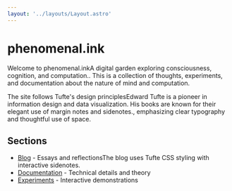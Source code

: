 ```yaml
---
layout: '../layouts/Layout.astro'
---
```


<ContentWrapper>

# phenomenal.ink

Welcome to phenomenal.ink<Sidenote number={1}>A digital garden exploring consciousness, cognition, and computation.</Sidenote>. This is a collection of thoughts, experiments, and documentation about the nature of mind and computation.

The site follows Tufte's design principles<MarginNote>Edward Tufte is a pioneer in information design and data visualization. His books are known for their elegant use of margin notes and sidenotes.</MarginNote>, emphasizing clear typography and thoughtful use of space.

## Sections

- [Blog](/blog) - Essays and reflections<Sidenote number={2}>The blog uses Tufte CSS styling with interactive sidenotes.</Sidenote>
- [Documentation](/doc) - Technical details and theory
- [Experiments](/exp) - Interactive demonstrations

</ContentWrapper> 